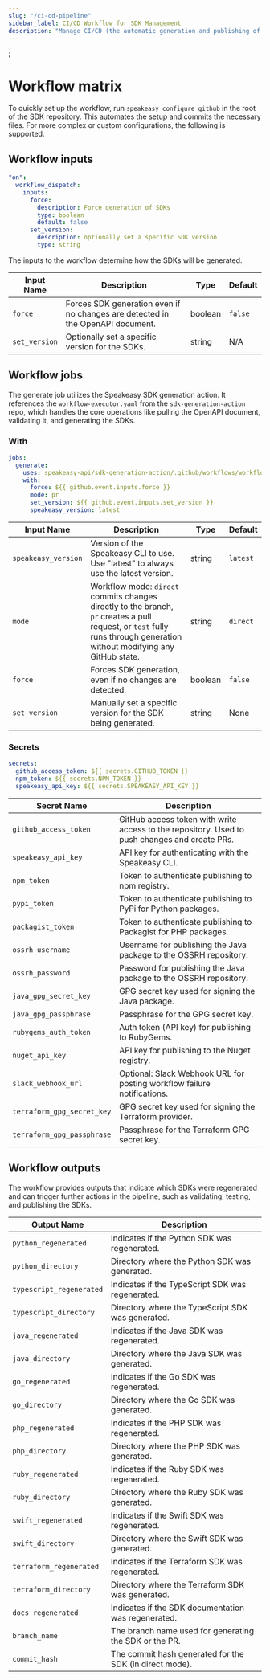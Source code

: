 ```yaml
---
slug: "/ci-cd-pipeline"
sidebar_label: CI/CD Workflow for SDK Management
description: "Manage CI/CD (the automatic generation and publishing of Client SDKs) in a repo containing the generated SDKs."
---
```


;

# Workflow matrix


<Callout title="Tip" > To quickly set up the workflow, run `speakeasy configure github` in the root of the SDK repository. This automates the setup and commits the necessary files. For more complex or custom configurations, the following is supported. </Callout>

## Workflow inputs

```yml
"on":
  workflow_dispatch:
    inputs:
      force:
        description: Force generation of SDKs
        type: boolean
        default: false
      set_version:
        description: optionally set a specific SDK version
        type: string
```

The inputs to the workflow determine how the SDKs will be generated.

| **Input Name**  | **Description**                                                                    | **Type** | **Default** |
|-----------------|------------------------------------------------------------------------------------|----------|-------------|
| `force`         | Forces SDK generation even if no changes are detected in the OpenAPI document.      | boolean  | `false`     |
| `set_version`   | Optionally set a specific version for the SDKs.                                     | string   | N/A         |

## Workflow jobs

The generate job utilizes the Speakeasy SDK generation action. It references the `workflow-executor.yaml` from the `sdk-generation-action` repo, which handles the core operations like pulling the OpenAPI document, validating it, and generating the SDKs.

### With

```yml
jobs:
  generate:
    uses: speakeasy-api/sdk-generation-action/.github/workflows/workflow-executor.yaml@v15
    with:
      force: ${{ github.event.inputs.force }}
      mode: pr
      set_version: ${{ github.event.inputs.set_version }}
      speakeasy_version: latest
```

| **Input Name**      | **Description**                                                                                                                                                           | **Type** | **Default** |
|---------------------|---------------------------------------------------------------------------------------------------------------------------------------------------------------------------|----------|-------------|
| `speakeasy_version` | Version of the Speakeasy CLI to use. Use "latest" to always use the latest version.                                                                                        | string   | `latest`    |
| `mode`              | Workflow mode: `direct` commits changes directly to the branch, `pr` creates a pull request, or `test` fully runs through generation without modifying any GitHub state.    | string   | `direct`    |
| `force`             | Forces SDK generation, even if no changes are detected.                                                                                                                    | boolean  | `false`     |
| `set_version`       | Manually set a specific version for the SDK being generated.                                                                                                               | string   | None        |

### Secrets

```yml
secrets:
  github_access_token: ${{ secrets.GITHUB_TOKEN }}
  npm_token: ${{ secrets.NPM_TOKEN }}
  speakeasy_api_key: ${{ secrets.SPEAKEASY_API_KEY }}
```

| **Secret Name**           | **Description**                                                                                 |
|---------------------------|-------------------------------------------------------------------------------------------------|
| `github_access_token`      | GitHub access token with write access to the repository. Used to push changes and create PRs.   |
| `speakeasy_api_key`        | API key for authenticating with the Speakeasy CLI.                                              |
| `npm_token`                | Token to authenticate publishing to npm registry.                                               |
| `pypi_token`               | Token to authenticate publishing to PyPi for Python packages.                                   |
| `packagist_token`          | Token to authenticate publishing to Packagist for PHP packages.                                 |
| `ossrh_username`           | Username for publishing the Java package to the OSSRH repository.                               |
| `ossrh_password`           | Password for publishing the Java package to the OSSRH repository.                               |
| `java_gpg_secret_key`      | GPG secret key used for signing the Java package.                                               |
| `java_gpg_passphrase`      | Passphrase for the GPG secret key.                                                              |
| `rubygems_auth_token`      | Auth token (API key) for publishing to RubyGems.                                                |
| `nuget_api_key`            | API key for publishing to the Nuget registry.                                                   |
| `slack_webhook_url`        | Optional: Slack Webhook URL for posting workflow failure notifications.                         |
| `terraform_gpg_secret_key` | GPG secret key used for signing the Terraform provider.                                         |
| `terraform_gpg_passphrase` | Passphrase for the Terraform GPG secret key.                                                    |


## Workflow outputs

The workflow provides outputs that indicate which SDKs were regenerated and can trigger further actions in the pipeline, such as validating, testing, and publishing the SDKs.

| **Output Name**             | **Description**                                             |
|-----------------------------|-------------------------------------------------------------|
| `python_regenerated`         | Indicates if the Python SDK was regenerated.               |
| `python_directory`           | Directory where the Python SDK was generated.              |
| `typescript_regenerated`     | Indicates if the TypeScript SDK was regenerated.           |
| `typescript_directory`       | Directory where the TypeScript SDK was generated.          |
| `java_regenerated`           | Indicates if the Java SDK was regenerated.                 |
| `java_directory`             | Directory where the Java SDK was generated.                |
| `go_regenerated`             | Indicates if the Go SDK was regenerated.                   |
| `go_directory`               | Directory where the Go SDK was generated.                  |
| `php_regenerated`            | Indicates if the PHP SDK was regenerated.                  |
| `php_directory`              | Directory where the PHP SDK was generated.                 |
| `ruby_regenerated`           | Indicates if the Ruby SDK was regenerated.                 |
| `ruby_directory`             | Directory where the Ruby SDK was generated.                |
| `swift_regenerated`          | Indicates if the Swift SDK was regenerated.                |
| `swift_directory`            | Directory where the Swift SDK was generated.               |
| `terraform_regenerated`      | Indicates if the Terraform SDK was regenerated.            |
| `terraform_directory`        | Directory where the Terraform SDK was generated.           |
| `docs_regenerated`           | Indicates if the SDK documentation was regenerated.        |
| `branch_name`                | The branch name used for generating the SDK or the PR.     |
| `commit_hash`                | The commit hash generated for the SDK (in direct mode).    |
